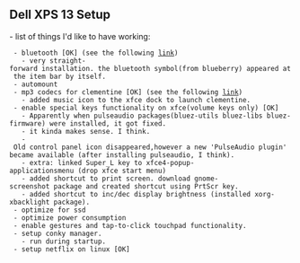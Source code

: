 




== Dell XPS 13 Setup ==
- list of things I'd like to have working:
  - bluetooth [OK] (see the following [[2016-10-08|link]])
    - very straight-forward installation. the bluetooth symbol(from blueberry) appeared at the item bar by itself.
  - automount
  - mp3 codecs for clementine [OK] (see the following [[2016-12-26|link]])
    - added music icon to the xfce dock to launch clementine.
  - enable special keys functionality on xfce(volume keys only) [OK]
    - Apparently when pulseaudio packages(bluez-utils bluez-libs bluez-firmware) were installed, it got fixed.
    - it kinda makes sense. I think.
    - Old control panel icon disappeared,however a new 'PulseAudio plugin' became available (after installing pulseaudio, I think).
    - extra: linked Super_L key to xfce4-popup-applicationsmenu (drop xfce start menu)
    - added shortcut to print screen. download gnome-screenshot package and created shortcut using PrtScr key.
    - added shortcut to inc/dec display brightness (installed xorg-xbacklight package).
  - optimize for ssd
  - optimize power consumption
  - enable gestures and tap-to-click touchpad functionality.
  - setup conky manager.
    - run during startup.
  - setup netflix on linux [OK]
